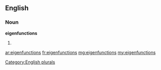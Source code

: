 ==English==

===Noun===
'''eigenfunctions'''

# {{plural of|[[eigenfunction]]}}

[[Category:English plurals]]

[[ar:eigenfunctions]]
[[fr:eigenfunctions]]
[[mg:eigenfunctions]]
[[my:eigenfunctions]]
